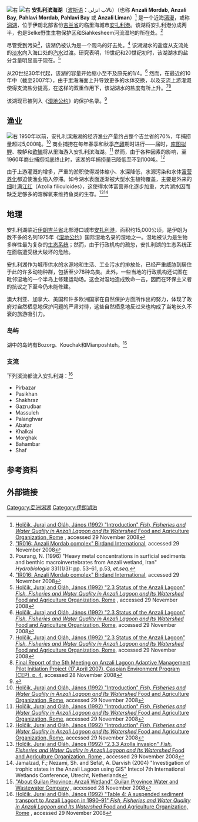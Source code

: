 {{Coord|37|28|16|N|49|27|44|E |type:waterbody_region:IR |display=title}}
[[File:Anzali_Lagoon.jpg|右]]
[[File:Anzali_lagoon2_Barry_Kent.jpg|右]]
'''安扎利滨海湖'''（[[波斯语|波斯语]]：تالاب انزلی）（也称 '''Anzali Mordab''', '''Anzali Bay''',   '''Pahlavi Mordab''', '''Pahlavi Bay''' 或 '''Anzali Liman'''）<ref name="Holčik1">[http://www.fao.org/docrep/006/AD192E/AD192E07.htm Holčik, Juraj and Oláh, János (1992) "Introduction" ''Fish, Fisheries and Water Quality in Anzali Lagoon and Its Watershed'' Food and Agriculture Organization, Rome] {{Wayback|url=http://www.fao.org/docrep/006/AD192E/AD192E07.htm |date=20180511013314 }}, accessed 29 November 2008</ref> 是一个近海[[漓漫|漓漫]]，或称[[潟湖|潟湖]]，位于伊朗北部省份[[吉兰省|吉兰省]]的临里海城市[[安扎利港|安扎利港]]。该湖将安扎利港分成两半，也是Selke野生生物保护区和Siahkesheem河流湿地的所在处。<ref name="birdland">[http://www.birdlife.org/datazone/sites/index.html?action=SitHTMDetails.asp&sid=8078 "IR016: Anzali Mordab complex" Birdand International], accessed 29 November 2008</ref>

尽管受到污染<ref>Pourang, N. (1996) "Heavy metal concentrations in surficial sediments and benthic macroinvertebrates from Anzali wetland, Iran" ''Hydrobiologia'' 331(1/3): pp. 53–61, p.53, ''et.seq.''</ref>，该湖仍被认为是一个观鸟的好去处。<ref name="birdland">[http://www.birdlife.org/datazone/sites/index.html?action=SitHTMDetails.asp&sid=8078 "IR016: Anzali Mordab complex" Birdand International], accessed 29 November 2008</ref> 该湖湖水的盐度从支流处的[[淡水|淡水]]向入海口处的[[汽水_(水域)|汽水]]过渡。研究表明，19世纪和20世纪初时，该湖湖水的盐分含量明显高于现在。<ref name="Holčik2">[http://www.fao.org/docrep/006/AD192E/AD192E07.htm Holčik, Juraj and Oláh, János (1992) "2.3 Status of the Anzali Lagoon" ''Fish, Fisheries and Water Quality in Anzali Lagoon and Its Watershed'' Food and Agriculture Organization, Rome] {{Wayback|url=http://www.fao.org/docrep/006/AD192E/AD192E07.htm |date=20180511013314 }}, accessed 29 November 2008</ref>

从20世纪30年代起，该湖的容量开始缩小至不及原先的1/4。<ref name="Holčik2">[http://www.fao.org/docrep/006/AD192E/AD192E07.htm Holčik, Juraj and Oláh, János (1992) "2.3 Status of the Anzali Lagoon" ''Fish, Fisheries and Water Quality in Anzali Lagoon and Its Watershed'' Food and Agriculture Organization, Rome], accessed 29 November 2008</ref> 然而，在最近的10年中（截至2007年），由于里海海面上升导致更多的水体交换，以及支流上游灌溉使得支流盐分提高，在这样的双重作用下，该湖湖水的盐度有所上升。<ref name="Holčik2">[http://www.fao.org/docrep/006/AD192E/AD192E07.htm Holčik, Juraj and Oláh, János (1992) "2.3 Status of the Anzali Lagoon" ''Fish, Fisheries and Water Quality in Anzali Lagoon and Its Watershed'' Food and Agriculture Organization, Rome], accessed 29 November 2008</ref><ref>[http://www.caspianenvironment.org/autoindex/index.php?dir=newsite/DocCenter/Reports/2007/Anzali%20lagoon/&file=workshop%205%20Report%20(for%20web).pdf Final Report of the 5th Meeting on Anzali Lagoon Adaptive Management Pilot Initiation Project (17 April 2007), Caspian Environment Program (CEP), p. 4], accessed 28 November 2008</ref>

该湖现已被列入《[[湿地公约|湿地公约]]》的保护名录。<ref>{{Cite web |url=http://ramsar.wetlands.org/Database/Searchforsites/tabid/765/language/en-US/Default.aspx |title=Ramsar sites database |access-date=2016-05-31 |archive-date=2009-09-27 |archive-url=https://web.archive.org/web/20090927161034/http://ramsar.wetlands.org/Database/Searchforsites/tabid/765/language/en-US/Default.aspx |dead-url=no }}</ref>

== 渔业 ==
[[File:Anzali_lagoon_Barry_Kent.jpg|右]]
1950年以前，安扎利滨海湖的经济渔业产量约占整个吉兰省的70%，年捕捞量超过5,000吨。<ref name="Holčik1">[http://www.fao.org/docrep/006/AD192E/AD192E07.htm Holčik, Juraj and Oláh, János (1992) "Introduction" ''Fish, Fisheries and Water Quality in Anzali Lagoon and Its Watershed'' Food and Agriculture Organization, Rome], accessed 29 November 2008</ref> 商业捕捞在每年春季和秋季[[產卵|产卵]]期时进行——届时，[[庫圖擬鯉|库图拟鲤]]、梭鲈和[[欧鳊|欧鳊]]将从里海游入安扎利滨海湖。<ref name="Holčik1">[http://www.fao.org/docrep/006/AD192E/AD192E07.htm Holčik, Juraj and Oláh, János (1992) "Introduction" ''Fish, Fisheries and Water Quality in Anzali Lagoon and Its Watershed'' Food and Agriculture Organization, Rome], accessed 29 November 2008</ref> 然而，由于各种因素的影响，至1960年商业捕捞彻底终止时，该湖的年捕捞量已降低至不到100吨。<ref name="Holčik1">[http://www.fao.org/docrep/006/AD192E/AD192E07.htm Holčik, Juraj and Oláh, János (1992) "Introduction" ''Fish, Fisheries and Water Quality in Anzali Lagoon and Its Watershed'' Food and Agriculture Organization, Rome], accessed 29 November 2008</ref>

由于上游灌溉的增多，严重的淤积使得湖体缩小、水深降低，水源污染和水体[[富营养化|富营养化]]都迫使渔业陷入停滞。如今湖水表面逐渐被大型水生植物覆盖，主要是外来的[[细叶满江红|细叶满江红]]（Azolla filiculoides），这使得水体富营养化逐步加重，大片湖水因而缺乏足够多的溶解氧来维持鱼类的生存。<ref name="Holčik3">[http://www.fao.org/docrep/006/AD192E/AD192E07.htm Holčik, Juraj and Oláh, János (1992) "2.3.3 Azolla invasion" ''Fish, Fisheries and Water Quality in Anzali Lagoon and Its Watershed'' Food and Agriculture Organization, Rome] {{Wayback|url=http://www.fao.org/docrep/006/AD192E/AD192E07.htm |date=20180511013314 }}, accessed 29 November 2008</ref><ref>Jamalzad, F.; Nezami, Sh. and Sefat, A. Darvish (2004) "Investigation of trophic states in the Anzali Lagoon using GIS" Intecol 7th International Wetlands Conference, Utrecht, Netherlands</ref>

== 地理 ==
安扎利湖临近[[伊朗|伊朗]][[吉兰省|吉兰省]]北部港口城市[[安扎利港|安扎利港]]，面积约15,000公顷，是伊朗为数不多的名列1975年《[[湿地公约|湿地公约]]》国际湿地名录的湿地之一。湿地被认为是生物多样性最为复杂的[[生态系统|生态系统]]；然而，由于行政机构的疏忽，安扎利湖的生态系统正在面临遭受极大破坏的危险。

安扎利湖作为城市供水的水源地和生活、工业污水的排放处，已经严重威胁到居住于此的许多动物种群，包括至少78种鸟类。此外，一些当地的行政机构还试图在毗邻湿地的一个半岛上修建运动场。这会对湿地造成致命一击，因而在环保主义者的抗议之下至今仍未能修建。

澳大利亚、加拿大、美国和许多欧洲国家在自然保护方面所作出的努力，体现了政府对自然栖息地保护问题的严肃对待，这些自然栖息地反过来也构成了当地长久不衰的旅游吸引力。

=== 岛屿 ===
湖中的岛屿有Bozorg、Kouchak和Mianposhteh。<ref>[http://www.abfa-guilan.com/En/About%20Guilan.htm "About Guilan Province: Anzali Wetland" Guilan Province Water and Wastewater Company] {{Wayback|url=http://www.abfa-guilan.com/En/About%20Guilan.htm |date=20090106113306 }}, accessed 28 November 2008</ref>

=== 支流 ===
下列溪流都流入安扎利湖：<ref>[http://www.fao.org/docrep/006/AD192E/AD192E07.htm Holčik, Juraj and Oláh, János (1992) "Table 4: A suspended sediment transport to Anzali Lagoon in 1990–91" ''Fish, Fisheries and Water Quality in Anzali Lagoon and Its Watershed'' Food and Agriculture Organization, Rome] {{Wayback|url=http://www.fao.org/docrep/006/AD192E/AD192E07.htm |date=20180511013314 }}, accessed 29 November 2008</ref>
* Pirbazar
* Pasikhan
* Shakhraz
* Gazrudbar
* Massuleh
* Palanghvar
* Abatar
* Khalkai
* Morghak
* Bahambar
* Shaf

== 参考资料 ==
{{Reflist|2}}

== 外部链接 ==

{{DEFAULTSORT:Anzali}}
[[Category:亞洲潟湖|Category:亞洲潟湖]]
[[Category:伊朗湖泊|Category:伊朗湖泊]]